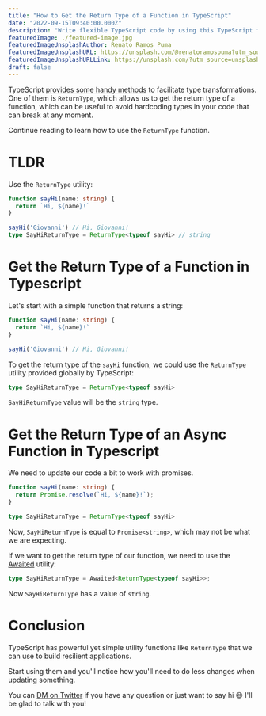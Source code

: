 ```yaml
---
title: "How to Get the Return Type of a Function in TypeScript"
date: "2022-09-15T09:40:00.000Z"
description: "Write flexible TypeScript code by using this TypeScript function"
featuredImage: ./featured-image.jpg
featuredImageUnsplashAuthor: Renato Ramos Puma
featuredImageUnsplashURL: https://unsplash.com/@renatoramospuma?utm_source=unsplash&utm_medium=referral&utm_content=creditCopyText
featuredImageUnsplashURLLink: https://unsplash.com/?utm_source=unsplash&utm_medium=referral&utm_content=creditCopyText
draft: false
---
```


TypeScript [provides some handy methods](https://www.typescriptlang.org/docs/handbook/utility-types.html#returntypetype) to facilitate type transformations. One of them is `ReturnType`, which allows us to get the return type of a function, which can be useful to avoid hardcoding types in your code that can break at any moment.

Continue reading to learn how to use the `ReturnType` function.

# TLDR

Use the `ReturnType` utility:

```ts
function sayHi(name: string) {
  return `Hi, ${name}!`
}

sayHi('Giovanni') // Hi, Giovanni!
type SayHiReturnType = ReturnType<typeof sayHi> // string
```


# Get the Return Type of a Function in Typescript

Let's start with a simple function that returns a string:

```ts
function sayHi(name: string) {
  return `Hi, ${name}!`
}

sayHi('Giovanni') // Hi, Giovanni!
```

To get the return type of the `sayHi` function, we could use the `ReturnType` utility provided globally by TypeScript:

```ts
type SayHiReturnType = ReturnType<typeof sayHi>
```

`SayHiReturnType` value will be the `string` type.

# Get the Return Type of an Async Function in Typescript

We need to update our code a bit to work with promises.


```ts
function sayHi(name: string) {
  return Promise.resolve(`Hi, ${name}!`);
}

type SayHiReturnType = ReturnType<typeof sayHi>
```

Now, `SayHiReturnType` is equal to `Promise<string>`, which may not be what we are expecting.

If we want to get the return type of our function, we need to use the [Awaited](https://www.typescriptlang.org/docs/handbook/utility-types.html#awaitedtype) utility:

```ts
type SayHiReturnType = Awaited<ReturnType<typeof sayHi>>;
```

Now `SayHiReturnType` has a value of `string`.

# Conclusion

TypeScript has powerful yet simple utility functions like `ReturnType` that we can use to build resilient applications.

Start using them and you'll notice how you'll need to do less changes when updating something.

You can [DM on Twitter](https://twitter.com/giovannibenussi) if you have any question or just want to say hi 😄 I'll be glad to talk with you!
